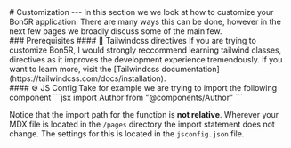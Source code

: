 
<PageTitle title="Customization" />

<Sidebar />
<MDXDocs>
  <DocsAd />
  # Customization
  <Contributors contributors={["manuanish"]} readTime={1} />
  ---
  In this section we we look at how to customize your Bon5R application. There are many ways this can be done, however in the next few pages we broadly discuss some of the main few.
  <br/>
  ### Prerequisites
  #### 🎨 Tailwindcss directives
  If you are trying to customize Bon5R, I would strongly reccommend learning tailwind classes, directives as it improves the development experience tremendously.
  If you want to learn more, visit the [Tailwindcss documentation](https://tailwindcss.com/docs/installation).
  <br/>
  #### ⚙️ JS Config
  Take for example we are trying to import the following component
  ```jsx
  import Author from "@components/Author"
  ```

Notice that the import path for the function is **not relative**.
Wherever your MDX file is located in the `/pages` directory the import statement does not change. The settings for this is located in the `jsconfig.json` file.

  <br/>
  <br/>
  <NextPage
    nextPage="Editing Components"
    previousPage="Post"
    prevHref="/docs/component-docs/post"
    nextHref="/docs/customization/editing-components"
  />
</MDXDocs>
